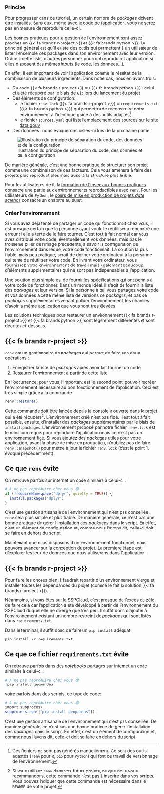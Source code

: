 ### Principe

Pour progresser dans ce tutoriel, un certain nombre de _packages_
doivent être installés. Sans eux, même avec le code de l'application, vous
ne serez pas en mesure de reproduire celle-ci. 

Les bonnes pratiques pour la gestion de 
l'environnement sont assez proches en {{< fa brands r-project >}} et {{< fa brands python >}}.
Le principal général est qu'il existe des outils qui permettent à un utilisateur de lister l'ensemble des packages dans son environnement avec leur version. Grâce à cette liste, d'autres personnes pourront reproduire l'application si elles disposent des mêmes _inputs_ (le code, les données...). 

En effet, il est important de voir l'application comme le résultat de la combinaison de plusieurs ingrédients. Dans notre cas, nous en avons trois:

* Du code {{< fa brands r-project >}} ou {{< fa brands python >}} : celui-ci a été récupéré par le biais de `Git` lors du lancement du projet
* Des éléments de configuration:
    + le fichier `renv.lock` ({{< fa brands r-project >}}) ou `requirements.txt` ({{< fa brands python >}}) qui permettra de reconstruire notre environnement à l'identique grâce à des outils adaptés[^generation]
    + le fichier `sources.yaml` qui liste l'emplacement des sources sur le site [data.gouv](https://www.data.gouv.fr/fr/)
* Des données : nous évoquerons celles-ci lors de la prochaine partie.


![Illustration du principe de séparation du code, des données et de la configuration](./img/environment.png)

De manière générale, c'est une bonne pratique de structurer son projet comme une
combinaison de ces facteurs. Cela vous amènera à faire des projets plus reproductibles
mais aussi à la structure plus lisible. 

Pour les utilisateurs de `R`, la [formation de l'Insee aux bonnes pratiques](https://inseefrlab.github.io/formation-bonnes-pratiques-git-R/)
consacre une partie aux environnements reproductibles avec `renv`. Pour les utilisateurs
de `Python`, le [cours de mise en production de projets _data science_](https://ensae-reproductibilite.github.io/website/chapters/portability.html)
consacre un chapitre au sujet. 

[^generation]: Ces fichiers ne sont pas générés manuellement. Ce sont des outils adaptés (`renv` pour `R`, `pip` pour `Python`) qui font ce travail de versionnage de l'environnement. 

### Créer l'environnement

Si vous avez déjà tenté de partager un code qui fonctionnait chez vous,
il est presque certain que la personne ayant voulu le réutiliser a rencontré
une erreur si elle a tenté de le faire tourner. C'est tout à fait normal car
vous avez distribué votre code, éventuellement vos données, mais pas le troisième
pilier de l'image précédente, à savoir la configuration de l'environnement dans lequel votre code fonctionnait. La solution la plus fiable, mais peu pratique, serait de donner votre ordinateur à la personne qui tente de réutiliser votre code. En livrant votre ordinateur, vous fournissez votre environnement de travail mais également beaucoup d'éléments supplémentaires qui ne sont pas indispensables à l'application.

Une solution plus simple est de fournir les spécifications qui ont permis à votre
code de fonctionner. Dans un monde idéal, il s'agit de fournir la liste
des _packages_ et leur version. Si la personne à qui vous partagez votre code et vos données a cette même liste de versions de _packages_, et pas de _packages_ supplémentaires venant polluer l'environnement, les chances d'avoir la même application que vous sont très élevées. 

Les solutions techniques pour restaurer un environnement {{< fa brands r-project >}} et {{< fa brands python >}} sont légèrement différentes et sont décrites ci-dessous. 

::: {.panel-tabset group="language"}

## {{< fa brands r-project >}}

`renv` est un gestionnaire de _packages_ qui permet de faire ces deux opérations :

1. Enregistrer la liste de _packages_ après avoir fait tourner un code
2. Restaurer l'environnement à partir de cette liste

En l'occurrence, pour vous, l'important est le second point: pouvoir recréer l'environnement nécessaire
au bon fonctionnement de l'application. Ceci est très simple grâce à la commande

```.r
renv::restore()
```

Cette commande doit être lancée depuis la console `R` ouverte dans le projet qui
a été récupéré[^renv-script]. L'environnement créé n'est pas figé. 
Il est tout à fait possible, ensuite, d'installer des _packages_ supplémentaires
par le biais de `install.packages`. L'environnement proposé par notre fichier
`renv.lock` est le minimum
requis pour reproduire l'application mais ce n'est pas un environnement figé.
Si vous ajoutez des _packages_ utiles pour votre application, avant la phase de mise en production, n'oubliez pas
de faire `renv::snapshot()` pour mettre à jour le fichier `renv.lock` (c'est le point 1. évoqué précédemment). 

[^renv-script]: Si vous utilisez `renv` dans vos futurs projets, ce que nous vous recommandons, cette commande n'est pas à inscrire dans vos scripts. Vous pouvez indiquer que cette commande est nécessaire dans le `README` de votre projet. 

:::: {.callout-warning collapse="true"}
## Ce que `renv` évite

On retrouve parfois sur internet un code similaire à celui-ci :

```r
# A ne pas reproduire chez vous 😨
if (!requireNamespace("dplyr", quietly = TRUE)) {
  install.packages("dplyr")
}
```

C'est une gestion artisanale de l'environnement qui n'est pas conseillée. `renv` sera plus simple et
plus fiable. De manière générale, ce n'est pas une bonne pratique de gérer l'installation des _packages_
dans le script. En effet, c'est un élément de configuration et, comme nous l'avons dit, celle-ci doit se faire
en dehors du script.  

::::

Maintenant que nous disposons d'un environnement fonctionnel, 
nous pouvons avancer sur la conception du projet. La première étape est d'explorer
les jeux de données que nous utiliserons dans l'application.

## {{< fa brands r-project >}}

Pour faire les choses bien, il faudrait repartir d'un environnement vierge et installer toutes les dépendances du projet (comme le fait la solution {{< fa brands r-project >}}).

Néanmoins, si vous êtes sur le SSPCloud, c'est presque de l'excès de zèle de faire cela car l'application a été développé à partir de l'environnement du SSPCloud duquel elle ne diverge que très peu. Il suffit donc d'ajouter à l'environnement existant un nombre restreint de _packages_ qui sont listés dans `requirements.txt`.

Dans le terminal, il suffit donc de faire un  `pip install` adéquat:

```.python
pip install -r requirements.txt
```

:::: {.callout-warning collapse="true"}
## Ce que ce fichier `requirements.txt` évite

On retrouve parfois dans des _notebooks_ partagés sur internet un code similaire à celui-ci :

```r
# A ne pas reproduire chez vous 😨
!pip install geopandas
```

voire parfois dans des scripts, ce type de code:

```r
# A ne pas reproduire chez vous 😨
import subprocess
subprocess.run(["pip install geopandas"]) 
```

C'est une gestion artisanale de l'environnement qui n'est pas conseillée. De manière générale, ce n'est pas une bonne pratique de gérer l'installation des _packages_
dans le script. En effet, c'est un élément de configuration et, comme nous l'avons dit, celle-ci doit se faire
en dehors du script.  

::::


:::

